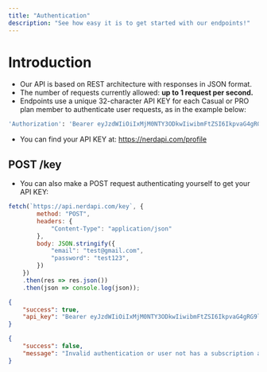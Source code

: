 ```yaml
---
title: "Authentication"
description: "See how easy it is to get started with our endpoints!"
---
```


# Introduction

- Our API is based on REST architecture with responses in JSON format.
- The number of requests currently allowed: <b>up to 1 request per second.</b>
- Endpoints use a unique 32-character API KEY for each Casual or PRO plan member to authenticate user requests, as in the example below:

```bash
'Authorization': 'Bearer eyJzdWIiOiIxMjM0NTY3ODkwIiwibmFtZSI6IkpvaG4gRG9lIiwiaWF0IjoxNTE2MjM5MDIyfQ'
```

- You can find your API KEY at: https://nerdapi.com/profile


## POST /key

- You can also make a POST request authenticating yourself to get your API KEY:

```javascript
fetch(`https://api.nerdapi.com/key`, {
		method: "POST",
		headers: { 
			"Content-Type": "application/json"
		},
		body: JSON.stringify({
			"email": "test@gmail.com",
			"password": "test123",
		})
	})
	.then(res => res.json())
	.then(json => console.log(json));
```

```json Response Success
{
  	"success": true,
	"api_key": "Bearer eyJzdWIiOiIxMjM0NTY3ODkwIiwibmFtZSI6IkpvaG4gRG9lIiwiaWF0IjoxNTE2MjM5MDIyfQ",
}
```

```json Response Fail
{
  	"success": false,
  	"message": "Invalid authentication or user not has a subscription active"
}
```

